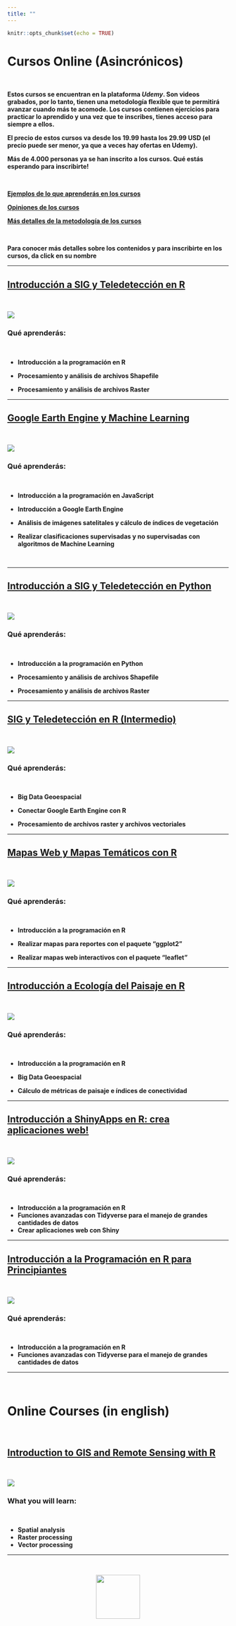 ```yaml
---
title: ""
---
```


```r
knitr::opts_chunk$set(echo = TRUE)

```

<h1> <strong> Cursos Online (Asincrónicos) <strong> </h1>

<br>

<p> Estos cursos se encuentran en la plataforma <em>Udemy</em>. Son videos grabados, por lo tanto, tienen una metodología flexible que te permitirá avanzar cuando más te acomode. Los cursos contienen ejercicios para practicar lo aprendido y una vez que te inscribes, tienes acceso para siempre a ellos. 

</p>


<p>
<strong>El precio de estos cursos va desde los 19.99 hasta los 29.99 USD</strong> (el precio puede ser menor, ya que a veces hay ofertas en Udemy). </p>

<p> <strong>Más de 4.000 personas ya se han inscrito a los cursos.</strong> Qué estás esperando para inscribirte! </p>

<br>

<a href =  "https://geostyle.github.io/ejemplos.html" target = "_blank" rel = "noopener noreferrer"> **Ejemplos de lo que aprenderás en los cursos** </a>

<a href =  "https://geostyle.github.io/opiniones.html" target = "_blank" rel = "noopener noreferrer"> **Opiniones de los cursos** </a>

<a href =  "https://geostyle.github.io/metodologia.html" target = "_blank" rel = "noopener noreferrer"> **Más detalles de la metodología de los cursos** </a>

<br>

**Para conocer más detalles sobre los contenidos y para inscribirte en los cursos, da click en su nombre**

<hr>

## <a href =  "https://www.udemy.com/course/introduccion-a-sig-y-teledeteccion-en-r/?referralCode=1B01AA9589CE530EC41A" target = "_blank" rel = "noopener noreferrer"> Introducción a SIG y Teledetección en R </a>

<br>

<a href = "https://www.udemy.com/course/introduccion-a-sig-y-teledeteccion-en-r/?referralCode=1B01AA9589CE530EC41A" target = "_blank" rel = "noopener noreferrer"> <img class="img-curso" src="images/logo-01.png"/> </a>

<h3> Qué aprenderás: </h3>

<br>

<p>

-   **Introducción a la programación en R**

-   **Procesamiento y análisis de archivos Shapefile**

-   **Procesamiento y análisis de archivos Raster**

</p>

<hr class="hr-curso">

## <a href =  "https://www.udemy.com/course/google-earth-engine-y-machine-learning/?referralCode=56C649FF16E5DACD42E2" target = "_blank" rel = "noopener noreferrer"> Google Earth Engine y Machine Learning </a>

<br>

<a href = "https://www.udemy.com/course/google-earth-engine-y-machine-learning/?referralCode=56C649FF16E5DACD42E2" target = "_blank" rel = "noopener noreferrer"> <img class="img-curso" src="images/logo.png"/> </a>

<h3> Qué aprenderás: </h3>

<br>

-   **Introducción a la programación en JavaScript**

-   **Introducción a Google Earth Engine**

-   **Análisis de imágenes satelitales y cálculo de índices de vegetación**

-   **Realizar clasificaciones supervisadas y no supervisadas con algoritmos de Machine Learning**

<br>

<hr class="hr-curso">

## <a class="titulo-curso" href =  "https://www.udemy.com/course/introduccion-a-sig-y-teledeteccion-en-python/?referralCode=FA603AF82DCB71867A29" target = "_blank" rel = "noopener noreferrer"> Introducción a SIG y Teledetección en Python </a>

<br>

<a href = "https://www.udemy.com/course/introduccion-a-sig-y-teledeteccion-en-python/?referralCode=FA603AF82DCB71867A29" target = "_blank" rel = "noopener noreferrer"> <img class="img-curso" src="images/logo_curso.png"/> </a>


<p class="contenido-curso">

<h3> Qué aprenderás: </h3>

<br>

-   Introducción a la programación en Python

-   Procesamiento y análisis de archivos Shapefile

-   Procesamiento y análisis de archivos Raster

</p>

<hr class="hr-curso">

## <a class="titulo-curso" href =  "https://www.udemy.com/course/sig-y-teledeteccion-en-r-intermedio/?referralCode=E8B08010A13D46668014" target = "_blank" rel = "noopener noreferrer"> SIG y Teledetección en R (Intermedio) </a>

<br>

<a href = "https://www.udemy.com/course/sig-y-teledeteccion-en-r-intermedio/?referralCode=E8B08010A13D46668014" target = "_blank" rel = "noopener noreferrer"> <img class="img-curso" src="images/logo-03.png"/> </a>

<h3> Qué aprenderás: </h3>

<br>

-   **Big Data Geoespacial**

-   **Conectar Google Earth Engine con R**

-   **Procesamiento de archivos raster y archivos vectoriales**

<hr class="hr-curso">

## <a href =  "https://www.udemy.com/course/mapas-profesionales-e-interactivos-con-r-ggplot2-y-leaflet/?referralCode=447FB1C5FBAFFE084CEC" target = "_blank" rel = "noopener noreferrer"> Mapas Web y Mapas Temáticos con R </a>

<br>

<a href = "https://www.udemy.com/course/mapas-profesionales-e-interactivos-con-r-ggplot2-y-leaflet/?referralCode=447FB1C5FBAFFE084CEC" target = "_blank" rel = "noopener noreferrer"> <img class="img-curso" src="images/logo4.png"/> </a>

<h3> Qué aprenderás: </h3>

<br>

-   **Introducción a la programación en R**

-   **Realizar mapas para reportes con el paquete "ggplot2"**

-   **Realizar mapas web interactivos con el paquete "leaflet"**

<hr class="hr-curso">

## <a href =  "https://www.udemy.com/course/introduccion-a-ecologia-del-paisaje-en-r/?referralCode=2486BE25C1BB4224A397" target = "_blank" rel = "noopener noreferrer"> Introducción a Ecología del Paisaje en R </a>

<br>

<a href = "https://www.udemy.com/course/introduccion-a-ecologia-del-paisaje-en-r/?referralCode=2486BE25C1BB4224A397" target = "_blank" rel = "noopener noreferrer"> <img class="img-curso" src="images/logo-02.png"/> </a>

<h3> Qué aprenderás: </h3>

<br>

-   **Introducción a la programación en R**

-   **Big Data Geoespacial**

-   **Cálculo de métricas de paisaje e índices de conectividad**

<hr class="hr-curso">

## <a href =  "https://www.udemy.com/course/introduccion-a-shinyapps-en-r-crea-aplicaciones-web/?referralCode=23156BE0D117658AD027" target = "_blank" rel = "noopener noreferrer"> Introducción a ShinyApps en R: crea aplicaciones web! </a>

<br>

<a href = "https://www.udemy.com/course/introduccion-a-shinyapps-en-r-crea-aplicaciones-web/?referralCode=23156BE0D117658AD027" target = "_blank" rel = "noopener noreferrer"> <img class="img-curso" src="images/logo_curso-01.png"/> </a>

<h3> Qué aprenderás: </h3>

<br>

<ul>

<li> <strong> Introducción a la programación en R </strong> </li>

<li> <strong> Funciones avanzadas con Tidyverse para el manejo de grandes cantidades de datos </strong> </li>

<li> <strong> Crear aplicaciones web con Shiny </strong> </li>

</ul>

<hr class="hr-curso">

## <a href =  "https://www.udemy.com/course/introduccion-a-r-gratis/?referralCode=36D0BFEDBFB3B24AB3A2" target = "_blank" rel = "noopener noreferrer"> Introducción a la Programación en R para Principiantes </a>

<br>

<a href = "https://www.udemy.com/course/introduccion-a-r-gratis/?referralCode=36D0BFEDBFB3B24AB3A2" target = "_blank" rel = "noopener noreferrer"> <img class="img-curso" src="images/r2.png"/> </a>

<h3> Qué aprenderás: </h3>

<br>


<ul>

<li> <strong> Introducción a la programación en R </strong> </li>

<li> <strong> Funciones avanzadas con Tidyverse para el manejo de grandes cantidades de datos </strong> </li>

</ul>

<hr class="hr-curso">

<br>

# Online Courses (in english)

<br>

## <a href =  "https://www.udemy.com/course/introduction-to-gis-and-remote-sensing-with-r/?referralCode=B60C87ED87E7618E1C78" target = "_blank" rel = "noopener noreferrer"> Introduction to GIS and Remote Sensing with R </a>

<br>

<a href = "https://www.udemy.com/course/introduction-to-gis-and-remote-sensing-with-r/?referralCode=B60C87ED87E7618E1C78" target = "_blank" rel = "noopener noreferrer"> <img class="img-curso" src="images/logo-04.png"/> </a>

<h3> What you will learn: </h3>

<br>

<ul>

<li> <strong> Spatial analysis </strong> </li>

<li> <strong> Raster processing </strong> </li>

<li> <strong> Vector processing </strong> </li>

</ul>

<hr class="hr-curso">

<br>

<center>![](images/logo_final.png){width="100"}</center>
